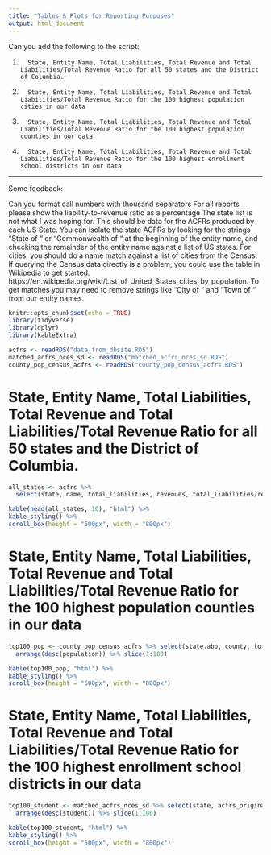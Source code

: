 ```yaml
---
title: "Tables & Plots for Reporting Purposes"
output: html_document
---
```


Can you add the following to the script:

1.       State, Entity Name, Total Liabilities, Total Revenue and Total Liabilities/Total Revenue Ratio for all 50 states and the District of Columbia.

2.       State, Entity Name, Total Liabilities, Total Revenue and Total Liabilities/Total Revenue Ratio for the 100 highest population cities in our data

3.       State, Entity Name, Total Liabilities, Total Revenue and Total Liabilities/Total Revenue Ratio for the 100 highest population counties in our data

4.       State, Entity Name, Total Liabilities, Total Revenue and Total Liabilities/Total Revenue Ratio for the 100 highest enrollment school districts in our data

---------
Some feedback:

Can you format call numbers with thousand separators
For all reports please show the liability-to-revenue ratio as a percentage
The state list is not what I was hoping for.  This should be data for the ACFRs produced by each US State.  You can isolate the state ACFRs by looking for the strings “State of “ or “Commonwealth of “ at the beginning of the entity name, and checking the remainder of the entity name against a list of US states.
For cities, you should do a name match against a list of cities from the Census.  If querying the Census data directly is a problem, you could use the table in Wikipedia to get started:  https://en.wikipedia.org/wiki/List_of_United_States_cities_by_population.  To get matches you may need to remove strings like “City of “ and “Town of  “ from our entity names.
```r
knitr::opts_chunk$set(echo = TRUE)
library(tidyverse)
library(dplyr)
library(kableExtra)

acfrs <- readRDS("data_from_dbsite.RDS")
matched_acfrs_nces_sd <- readRDS("matched_acfrs_nces_sd.RDS")
county_pop_census_acfrs <- readRDS("county_pop_census_acfrs.RDS")
```
# State, Entity Name, Total Liabilities, Total Revenue and Total Liabilities/Total Revenue Ratio for all 50 states and the District of Columbia.


```r
all_states <- acfrs %>% 
  select(state, name, total_liabilities, revenues, total_liabilities/revenues) 

kable(head(all_states, 10), "html") %>%
kable_styling() %>%
scroll_box(height = "500px", width = "800px")
```

# State, Entity Name, Total Liabilities, Total Revenue and Total Liabilities/Total Revenue Ratio for the 100 highest population counties in our data

```r
top100_pop <- county_pop_census_acfrs %>% select(state.abb, county, total_liabilities, revenues, total_liabilities/revenues, population) %>% 
  arrange(desc(population)) %>% slice(1:100)

kable(top100_pop, "html") %>%
kable_styling() %>%
scroll_box(height = "500px", width = "800px")
```


# State, Entity Name, Total Liabilities, Total Revenue and Total Liabilities/Total Revenue Ratio for the 100 highest enrollment school districts in our data
```r
top100_student <- matched_acfrs_nces_sd %>% select(state, acfrs_original_name, total_liabilities, revenues, total_liabilities/revenues, student) %>% 
  arrange(desc(student)) %>% slice(1:100)

kable(top100_student, "html") %>%
kable_styling() %>%
scroll_box(height = "500px", width = "800px")
```